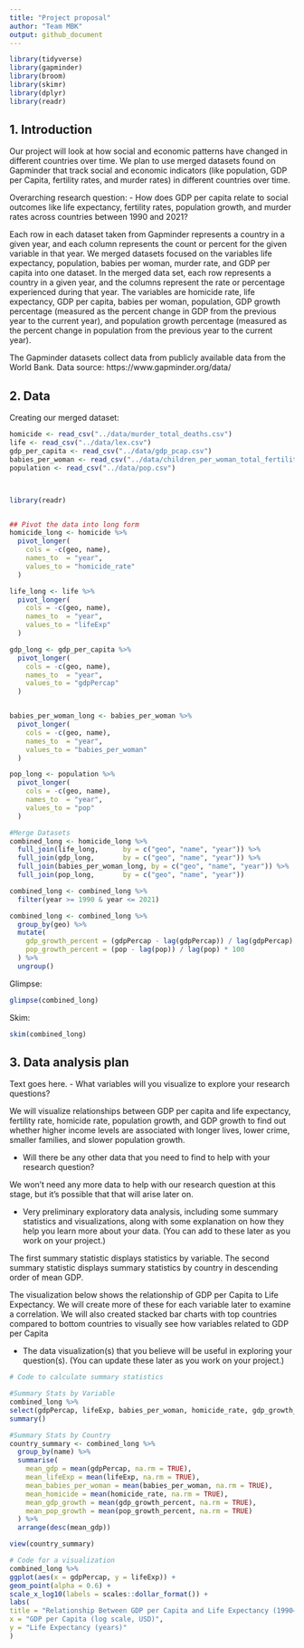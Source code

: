 ```yaml
---
title: "Project proposal"
author: "Team MBK"
output: github_document
---
```


```r
library(tidyverse)
library(gapminder)
library(broom)
library(skimr)
library(dplyr)
library(readr)
```

## 1. Introduction

Our project will look at how social and economic patterns have changed in different countries over time. We plan to use merged datasets found on Gapminder that track social and economic indicators (like population, GDP per Capita, fertility rates, and murder rates) in different countries over time. 

Overarching research question: 
- How does GDP per capita relate to social outcomes like life expectancy, fertility rates, population growth, and murder rates across countries between 1990 and 2021?

Each row in each dataset taken from Gapminder represents a country in a given year, and each column represents the count or percent for the given variable in that year. We merged datasets focused on the variables life expectancy, population, babies per woman, murder rate, and GDP per capita into one dataset. In the merged data set, each row represents a country in a given year, and the columns represent the rate or percentage experienced during that year. The variables are homicide rate, life expectancy, GDP per capita, babies per woman, population, GDP growth percentage (measured as the percent change in GDP from the previous year to the current year), and population growth percentage (measured as the percent change in population from the previous year to the current year).

The Gapminder datasets collect data from publicly available data from the World Bank. Data source: https://www.gapminder.org/data/ 


## 2. Data

Creating our merged dataset:
```r
homicide <- read_csv("../data/murder_total_deaths.csv")
life <- read_csv("../data/lex.csv")
gdp_per_capita <- read_csv("../data/gdp_pcap.csv")
babies_per_woman <- read_csv("../data/children_per_woman_total_fertility.csv")
population <- read_csv("../data/pop.csv")



library(readr)


## Pivot the data into long form
homicide_long <- homicide %>%
  pivot_longer(
    cols = -c(geo, name),
    names_to  = "year",
    values_to = "homicide_rate"
  )

life_long <- life %>%
  pivot_longer(
    cols = -c(geo, name),
    names_to  = "year",
    values_to = "lifeExp"
  ) 

gdp_long <- gdp_per_capita %>%
  pivot_longer(
    cols = -c(geo, name),
    names_to  = "year",
    values_to = "gdpPercap"
  ) 


babies_per_woman_long <- babies_per_woman %>%
  pivot_longer(
    cols = -c(geo, name),
    names_to  = "year",
    values_to = "babies_per_woman"
  ) 

pop_long <- population %>%
  pivot_longer(
    cols = -c(geo, name),
    names_to  = "year",
    values_to = "pop"
  ) 

#Merge Datasets
combined_long <- homicide_long %>%
  full_join(life_long,      by = c("geo", "name", "year")) %>%
  full_join(gdp_long,       by = c("geo", "name", "year")) %>%
  full_join(babies_per_woman_long, by = c("geo", "name", "year")) %>%
  full_join(pop_long,       by = c("geo", "name", "year"))

combined_long <- combined_long %>%
  filter(year >= 1990 & year <= 2021)

combined_long <- combined_long %>%
  group_by(geo) %>% 
  mutate(
    gdp_growth_percent = (gdpPercap - lag(gdpPercap)) / lag(gdpPercap) * 100,
    pop_growth_percent = (pop - lag(pop)) / lag(pop) * 100
  ) %>%
  ungroup()
```
Glimpse:
```r
glimpse(combined_long)
```
Skim:
```r
skim(combined_long)
```


## 3. Data analysis plan

Text goes here.
- What variables will you visualize to explore your research questions?

We will visualize relationships between GDP per capita and life expectancy, fertility rate, homicide rate, population growth, and GDP growth to find out whether higher income levels are associated with longer lives, lower crime, smaller families, and slower population growth.

- Will there be any other data that you need to find to help with your research question?

We won't need any more data to help with our research question at this stage, but it's possible that that will arise later on.

- Very preliminary exploratory data analysis, including some summary statistics and visualizations, along with some explanation on how they help you learn more about your data. (You can add to these later as you work on your project.)

The first summary statistic displays statistics by variable. The second summary statistic displays summary statistics by country in descending order of mean GDP.

The visualization below shows the relationship of GDP per Capita to Life Expectancy. We will create more of these for each variable later to examine a correlation. We will also created stacked bar charts with top countries compared to bottom countries to visually see how variables related to GDP per Capita

- The data visualization(s) that you believe will be useful in exploring your question(s). (You can update these later as you work on your project.)


```r
# Code to calculate summary statistics

#Summary Stats by Variable
combined_long %>%
select(gdpPercap, lifeExp, babies_per_woman, homicide_rate, gdp_growth_percent, pop_growth_percent) %>%
summary()

#Summary Stats by Country
country_summary <- combined_long %>%
  group_by(name) %>%
  summarise(
    mean_gdp = mean(gdpPercap, na.rm = TRUE),
    mean_lifeExp = mean(lifeExp, na.rm = TRUE),
    mean_babies_per_woman = mean(babies_per_woman, na.rm = TRUE),
    mean_homicide = mean(homicide_rate, na.rm = TRUE),
    mean_gdp_growth = mean(gdp_growth_percent, na.rm = TRUE),
    mean_pop_growth = mean(pop_growth_percent, na.rm = TRUE)
  ) %>%
  arrange(desc(mean_gdp))

view(country_summary)

# Code for a visualization
combined_long %>%
ggplot(aes(x = gdpPercap, y = lifeExp)) +
geom_point(alpha = 0.6) +
scale_x_log10(labels = scales::dollar_format()) +
labs(
title = "Relationship Between GDP per Capita and Life Expectancy (1990–2021)",
x = "GDP per Capita (log scale, USD)",
y = "Life Expectancy (years)"
) 

```
